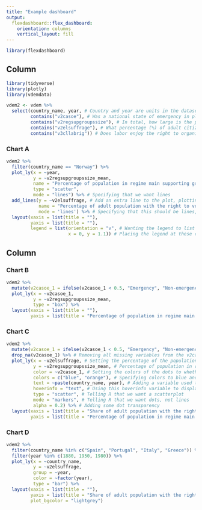 ```yaml
---
title: "Example dashboard"
output: 
  flexdashboard::flex_dashboard:
    orientation: columns
    vertical_layout: fill
---
```


```r
library(flexdashboard)
```

Column {data-width=650}
-----------------------------------------------------------------------

```r

library(tidyverse)
library(plotly)
library(vdemdata)

vdem2 <- vdem %>% 
  select(country_name, year, # Country and year are units in the dataset, so I definitely need them
         contains("v2casoe"), # Was a national state of emergency in place at any point this year?
         contains("v2regsupgroupssize"), # In total, how large is the percentage share of the domestic adult (18+) population that belongs to the political regime’s supporting groups?
         contains("v2elsuffrage"), # What percentage (%) of adult citizens (as defined by statute) has the legal right to vote in national elections?
         contains("v3cllabrig")) # Does labor enjoy the right to organize freely and bargain collectively?

```

### Chart A

```r

vdem2 %>%
  filter(country_name == "Norway") %>%
  plot_ly(x = ~year, 
          y = ~v2regsupgroupssize_mean, 
          name = "Percentage of population in regime main supporting group", # Giving name to the line being plotted
          type = "scatter", 
          mode = "lines") %>% # Specifying that we want lines 
  add_lines(y = ~v2elsuffrage, # Add an extra line to the plot, plotting the variable v2elsuffrage as well
            name = "Percentage of adult population with the right to vote", # Giving name to the second line being plotted
            mode = 'lines') %>% # Specifying that this should be lines, not markers (dots)
  layout(xaxis = list(title = ""), 
         yaxis = list(title = ""),
         legend = list(orientation = "v", # Wanting the legend to list the categories vertically ("v")
                       x = 0, y = 1.1)) # Placing the legend at these coordinates in the plot (play around to find the right customization)

```

Column {data-width=350}
-----------------------------------------------------------------------

### Chart B

```r

vdem2 %>%
  mutate(v2casoe_1 = ifelse(v2casoe_1 < 0.5, "Emergency", "Non-emergency")) %>%
  plot_ly(x = ~v2casoe_1,
          y = ~v2regsupgroupssize_mean,
          type = "box") %>%
  layout(xaxis = list(title = ""),
         yaxis = list(title = "Percentage of population in regime main supporting group"))

```

### Chart C

```r

vdem2 %>%
  mutate(v2casoe_1 = ifelse(v2casoe_1 < 0.5, "Emergency", "Non-emergency")) %>% # Recoding the v2casoe_1 variable to become "Emergency" if the value is over 0.5 and "Non-emergency" if the value is below 0.5
  drop_na(v2casoe_1) %>% # Removing all missing variables from the v2casoe_1 variable
  plot_ly(x = ~v2elsuffrage, # Setting the percentage of the population with suffrage to x-axis
          y = ~v2regsupgroupssize_mean, # Percentage of population in regime main supporting group on y-axis
          color = ~v2casoe_1, # Setting the colors of the dots to whether there was an emergency
          colors = c("blue", "orange"), # Specifying colors to blue and orange
          text = ~paste(country_name, year), # Adding a variable used to hover over the dots, pasting together values from the country_name variable and year variable
          hoverinfo = "text", # Using this hoverinfo variable to display when hovering over dots
          type = "scatter", # Telling R that we want a scatterplot
          mode = "markers", # Telling R that we want dots, not lines
          alpha = 0.2) %>% # Adding some dot transparency
  layout(xaxis = list(title = "Share of adult population with the right to vote"),
         yaxis = list(title = "Percentage of population in regime main supporting group"))

```

### Chart D

```r

vdem2 %>%
  filter(country_name %in% c("Spain", "Portugal", "Italy", "Greece")) %>%
  filter(year %in% c(1880, 1950, 1980)) %>%
  plot_ly(x = ~country_name, 
          y = ~v2elsuffrage, 
          group = ~year, 
          color = ~factor(year),
          type = "bar") %>% 
  layout(xaxis = list(title = ""), 
         yaxis = list(title = "Share of adult population with the right to vote"),
         plot_bgcolor = "lightgrey") 

```

